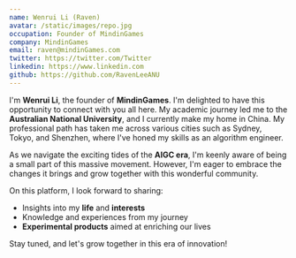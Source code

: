 ```yaml
---
name: Wenrui Li (Raven)
avatar: /static/images/repo.jpg
occupation: Founder of MindinGames
company: MindinGames
email: raven@mindinGames.com
twitter: https://twitter.com/Twitter
linkedin: https://www.linkedin.com
github: https://github.com/RavenLeeANU
---
```


I'm **Wenrui Li**, the founder of **MindinGames**. I'm delighted to have this opportunity to connect with you all here. My academic journey led me to the **Australian National University**, and I currently make my home in China. My professional path has taken me across various cities such as Sydney, Tokyo, and Shenzhen, where I've honed my skills as an algorithm engineer.

As we navigate the exciting tides of the **AIGC era**, I'm keenly aware of being a small part of this massive movement. However, I'm eager to embrace the changes it brings and grow together with this wonderful community.

On this platform, I look forward to sharing:

- Insights into my **life** and **interests**
- Knowledge and experiences from my journey
- **Experimental products** aimed at enriching our lives

Stay tuned, and let's grow together in this era of innovation!

